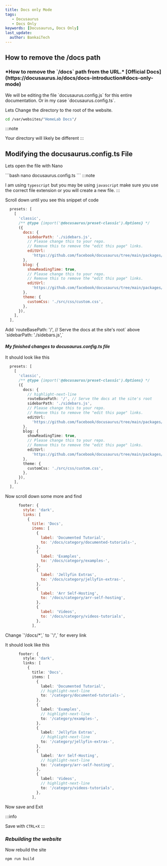 ```yaml
---
title: Docs only Mode
tags:
   - Docusaurus
   - Docs Only
keywords: [Docusaurus, Docs Only]
last_update:
  author: BankaiTech
---
```


## **How to remove the /docs path**

<h3>*How to remove the `/docs` path from the URL.* [Official Docs](https://docusaurus.io/docs/docs-introduction#docs-only-mode)</h3>

<p>We will be editing the file `docusaurus.config.js` for this entire documentation. Or in my case `docusaurus.config.ts`.</p>

<p>Lets Change the directory to the root of the website.</p>

```bash
cd /var/websites/"HomeLab Docs"/
```
:::note

Your directory will likely be different
:::

## **Modifying the docusaurus.config.ts File**

<p>Lets open the file with Nano</p>
```bash
nano docusaurus.config.ts
```
:::note

I am using `typescript` but you may be using `javascript` make sure you use the correct file extension or you will create a new file.
:::

<p>Scroll down until you see this snippet of code</p>

```js
  presets: [
    [
      'classic',
      /** @type {import('@docusaurus/preset-classic').Options} */
      ({
        docs: {
          sidebarPath: './sidebars.js',
          // Please change this to your repo.
          // Remove this to remove the "edit this page" links.
          editUrl:
            'https://github.com/facebook/docusaurus/tree/main/packages/create-docusaurus/templates/shared/',
        },
        blog: {
          showReadingTime: true,
          // Please change this to your repo.
          // Remove this to remove the "edit this page" links.
          editUrl:
            'https://github.com/facebook/docusaurus/tree/main/packages/create-docusaurus/templates/shared/',
        },
        theme: {
          customCss: './src/css/custom.css',
        },
      }),
    ],
  ],
```

<p>Add `routeBasePath: '/', // Serve the docs at the site's root` above `sidebarPath: './sidebars.js',`</p>

#### *My finished changes to docusaurus.config.ts file*

<p>It should look like this</p>

```ts
  presets: [
    [
      'classic',
      /** @type {import('@docusaurus/preset-classic').Options} */
      ({
        docs: {
          // highlight-next-line
          routeBasePath: '/', // Serve the docs at the site's root
          sidebarPath: './sidebars.js',
          // Please change this to your repo.
          // Remove this to remove the "edit this page" links.
          editUrl:
            'https://github.com/facebook/docusaurus/tree/main/packages/create-docusaurus/templates/shared/',
        },
        blog: {
          showReadingTime: true,
          // Please change this to your repo.
          // Remove this to remove the "edit this page" links.
          editUrl:
            'https://github.com/facebook/docusaurus/tree/main/packages/create-docusaurus/templates/shared/',
        },
        theme: {
          customCss: './src/css/custom.css',
        },
      }),
    ],
  ],
```
<p>Now scroll down some more and find</p>

```js
      footer: {
        style: 'dark',
        links: [
          {
            title: 'Docs',
            items: [
              {
                label: 'Documented Tutorial',
                to: '/docs/category/documented-tutorials-',
              },
              {
                label: 'Examples',
                to: '/docs/category/examples-',
              },
              {
                label: 'Jellyfin Extras',
                to: '/docs/category/jellyfin-extras-',
              },
              {
                label: 'Arr Self-Hosting',
                to: '/docs/category/arr-self-hosting',
              },
              {
                label: 'Videos',
                to: '/docs/category/videos-tutorials',
              },
            ],
```

<p>Change `'/docs/*',` to `'/',` for every link</p>
<p>It should look like this</p>

```ts
      footer: {
        style: 'dark',
        links: [
          {
            title: 'Docs',
            items: [
              {
                label: 'Documented Tutorial',
                // highlight-next-line
                to: '/category/documented-tutorials-',
              },
              {
                label: 'Examples',
                // highlight-next-line
                to: '/category/examples-',
              },
              {
                label: 'Jellyfin Extras',
                // highlight-next-line
                to: '/category/jellyfin-extras-',
              },
              {
                label: 'Arr Self-Hosting',
                // highlight-next-line
                to: '/category/arr-self-hosting',
              },
              {
                label: 'Videos',
                // highlight-next-line
                to: '/category/videos-tutorials',
              },
            ],
```

<p>Now save and Exit</p>

:::info

Save with `CTRL+X`
:::

### ***Rebuilding the website***

<p>Now rebuild the site</p>

```bash
npm run build
```

<BuyMeACoffeeButton />
